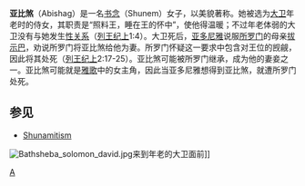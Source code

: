 '''亚比煞'''（Abishag）是一名[[书念|书念]]（Shunem）女子，以美貌著称。她被选为[[大卫|大卫]]年老时的侍女，其职责是“照料王，睡在王的怀中”，使他得温暖；不过年老体弱的大卫没有与她发生[[性关系|性关系]]（[[列王纪上|列王纪上]]1:4）。大卫死后，[[亚多尼雅|亚多尼雅]]说服[[所罗门|所罗门]]的母亲[[拔示巴|拔示巴]]，劝说所罗门将亚比煞给他为妻。所罗门怀疑这一要求中包含对王位的觊觎，因此将其处死（[[列王纪上|列王纪上]]2:17-25）。亚比煞可能被所罗门继承，成为他的妻妾之一。亚比煞可能就是[[雅歌|雅歌]]中的女主角，因此当亚多尼雅想得到亚比煞，就遭所罗门处死。

==参见==
*[[Shunamitism|Shunamitism]]

[[File:Bathsheba_solomon_david.jpg|thumb]]来到年老的大卫面前]]
{{eastons}}
{{Authority control}}

[[Category:圣经人物|A]]